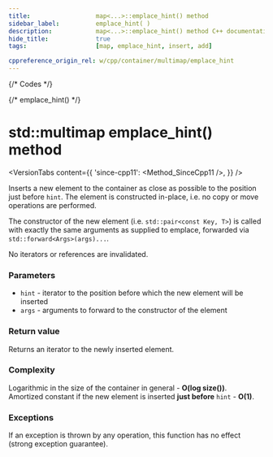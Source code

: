 ```yaml
---
title:					map<...>::emplace_hint() method
sidebar_label:			emplace_hint( )
description:			map<...>::emplace_hint() method C++ documentation
hide_title:				true
tags:					[map, emplace_hint, insert, add]

cppreference_origin_rel: w/cpp/container/multimap/emplace_hint
---
```



{/* Codes */}

{/* emplace_hint() */}

# std::multimap emplace_hint() method

<VersionTabs content={{
    'since-cpp11': <Method_SinceCpp11 />,
    }} />

Inserts a new element to the container as close as possible to the position just before `hint`.
The element is constructed in-place, i.e. no copy or move operations are performed.

The constructor of the new element (i.e. `std::pair<const Key, T>`) is called with exactly the same arguments as supplied to emplace,
forwarded via `std::forward<Args>(args)...`.

No iterators or references are invalidated.

### Parameters

 - `hint` - iterator to the position before which the new element will be inserted
 - `args` - arguments to forward to the constructor of the element

### Return value

Returns an iterator to the newly inserted element.

### Complexity

Logarithmic in the size of the container in general - **O(log size())**.  
Amortized constant if the new element is inserted **just before** `hint` - **O(1)**.

### Exceptions

If an exception is thrown by any operation, this function has no effect (strong exception guarantee).
